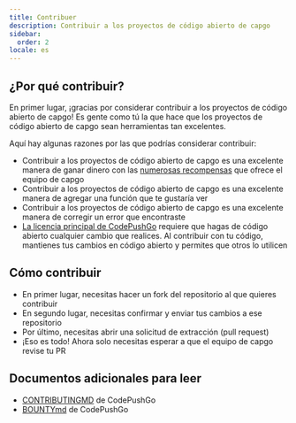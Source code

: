 ```yaml
---
title: Contribuer
description: Contribuir a los proyectos de código abierto de capgo
sidebar:
  order: 2
locale: es
---
```


## ¿Por qué contribuir?

En primer lugar, ¡gracias por considerar contribuir a los proyectos de código abierto de capgo! Es gente como tú la que hace que los proyectos de código abierto de capgo sean herramientas tan excelentes.

Aquí hay algunas razones por las que podrías considerar contribuir:

* Contribuir a los proyectos de código abierto de capgo es una excelente manera de ganar dinero con las [numerosas recompensas](https://consolealgoraio/org/Capgo) que ofrece el equipo de capgo
* Contribuir a los proyectos de código abierto de capgo es una excelente manera de agregar una función que te gustaría ver
* Contribuir a los proyectos de código abierto de capgo es una excelente manera de corregir un error que encontraste
* [La licencia principal de CodePushGo](https://github.com/Cap-go/capgo/blob/main/LICENSE) requiere que hagas de código abierto cualquier cambio que realices. Al contribuir con tu código, mantienes tus cambios en código abierto y permites que otros lo utilicen

## Cómo contribuir

* En primer lugar, necesitas hacer un fork del repositorio al que quieres contribuir
* En segundo lugar, necesitas confirmar y enviar tus cambios a ese repositorio
* Por último, necesitas abrir una solicitud de extracción (pull request)
* ¡Eso es todo! Ahora solo necesitas esperar a que el equipo de capgo revise tu PR

## Documentos adicionales para leer

* [CONTRIBUTINGMD](https://github.com/Cap-go/capgo/blob/main/CONTRIBUTINGmd) de CodePushGo
* [BOUNTYmd](https://github.com/Cap-go/capgo/blob/main/BOUNTYmd) de CodePushGo
